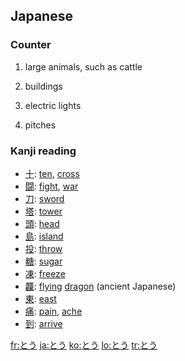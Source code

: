 ==Japanese==

===Counter===
{{ja-pos|h|counter|rom=tō}}

# {{ja-def|頭}} large animals, such as cattle
# {{ja-def|棟}} buildings
# {{ja-def|灯|燈}} electric lights
# {{ja-def|投}} {{baseball|lang=ja|skey=とう}} pitches

===Kanji reading===
{{ja-kanji reading|rom=tō}}

* [[十]]: [[ten]], [[cross]]
* [[闘]]: [[fight]], [[war]]
* [[刀]]: [[sword]]
* [[塔]]: [[tower]]
* [[頭]]: [[head]]
* [[島]]: [[island]]
* [[投]]: [[throw]]
* [[糖]]: [[sugar]]
* [[凍]]: [[freeze]]
* [[龘]]: [[flying]] [[dragon]] (ancient Japanese)
* [[東]]: [[east]]
* [[痛]]: [[pain]], [[ache]]
* [[到]]: [[arrive]]

[[fr:とう]]
[[ja:とう]]
[[ko:とう]]
[[lo:とう]]
[[tr:とう]]